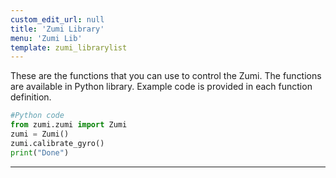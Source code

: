 ```yaml
---
custom_edit_url: null
title: 'Zumi Library'
menu: 'Zumi Lib'
template: zumi_librarylist
---
```


These are the functions that you can use to control the Zumi.  The functions are available in Python library.  Example code is provided in each function definition.

```python
#Python code
from zumi.zumi import Zumi
zumi = Zumi()
zumi.calibrate_gyro()
print("Done")
```

---